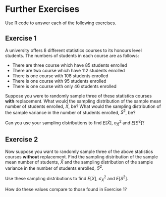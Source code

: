 # Further Exercises

Use R code to answer each of the following exercises.

## Exercise 1 {-}

A university offers 8 different statistics courses to its honours level students. The numbers of students in each course are as follows:

* There are three course which have 85 students enrolled
* There are two course which have 112 students enrolled
* There is one course with 108 students enrolled
* There is one course with 95 students enrolled
* There is one course with only 46 students enrolled

Suppose you were to randomly sample three of these statistics courses **with** replacement. What would the sampling distribution of the sample mean number of students enrolled, $\bar X$, be? What would the sampling distribution of the sample variance in the number of students enrolled, $S^2$, be?

Can you use your sampling distributions to find $E[\bar X]$, $\sigma_{\bar X}^2$ and $E[S^2]$?


## Exercise 2 {-}

Now suppose you want to randomly sample three of the above statistics courses **without** replacement. Find the sampling distribution of the sample mean number of students, $\bar X$ and the sampling distribution of the sample variance in the number of students enrolled, $S^2$.

Use these sampling distributions to find $E[\bar X]$, $\sigma_{\bar X}^2$ and $E[S^2]$.

How do these values compare to those found in Exercise 1?









